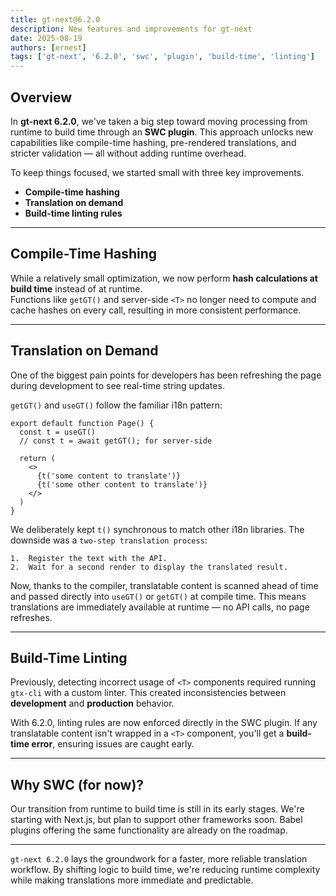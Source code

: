 ```yaml
---
title: gt-next@6.2.0
description: New features and improvements for gt-next
date: 2025-08-19
authors: [ernest]
tags: ['gt-next', '6.2.0', 'swc', 'plugin', 'build-time', 'linting']
---
```


## Overview

In **gt-next 6.2.0**, we've taken a big step toward moving processing from runtime to build time through an **SWC plugin**.
This approach unlocks new capabilities like compile-time hashing, pre-rendered translations, and stricter validation — all without adding runtime overhead.

To keep things focused, we started small with three key improvements.

- **Compile-time hashing**
- **Translation on demand**
- **Build-time linting rules**

---

## Compile-Time Hashing

While a relatively small optimization, we now perform **hash calculations at build time** instead of at runtime.  
Functions like `getGT()` and server-side `<T>` no longer need to compute and cache hashes on every call, resulting in more consistent performance.

---

## Translation on Demand

One of the biggest pain points for developers has been refreshing the page during development to see real-time string updates.

`getGT()` and `useGT()` follow the familiar i18n pattern:

```tsx title="page.tsx" copy
export default function Page() {
  const t = useGT()
  // const t = await getGT(); for server-side

  return (
    <>
      {t('some content to translate')}
      {t('some other content to translate')}
    </>
  )
}
```

We deliberately kept `t()` synchronous to match other i18n libraries.
The downside was a `two-step translation process`:

    1.	Register the text with the API.
    2.	Wait for a second render to display the translated result.

Now, thanks to the compiler, translatable content is scanned ahead of time and passed directly into `useGT()` or `getGT()` at compile time.
This means translations are immediately available at runtime — no API calls, no page refreshes.

---

## Build-Time Linting

Previously, detecting incorrect usage of `<T>` components required running `gtx-cli` with a custom linter.
This created inconsistencies between **development** and **production** behavior.

With 6.2.0, linting rules are now enforced directly in the SWC plugin.
If any translatable content isn't wrapped in a `<T>` component, you'll get a **build-time error**, ensuring issues are caught early.

---

## Why SWC (for now)?

Our transition from runtime to build time is still in its early stages.
We're starting with Next.js, but plan to support other frameworks soon.
Babel plugins offering the same functionality are already on the roadmap.

---

`gt-next 6.2.0` lays the groundwork for a faster, more reliable translation workflow.
By shifting logic to build time, we're reducing runtime complexity while making translations more immediate and predictable.
